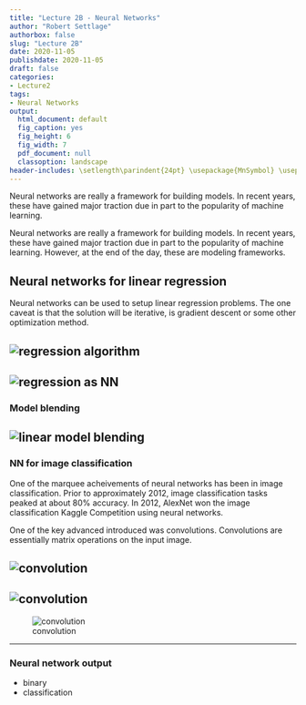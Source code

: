 ```yaml
---
title: "Lecture 2B - Neural Networks"
author: "Robert Settlage"
authorbox: false
slug: "Lecture 2B"
date: 2020-11-05
publishdate: 2020-11-05
draft: false
categories:
- Lecture2
tags:
- Neural Networks
output:
  html_document: default
  fig_caption: yes
  fig_height: 6
  fig_width: 7
  pdf_document: null
  classoption: landscape
header-includes: \setlength\parindent{24pt} \usepackage{MnSymbol} \usepackage{mathrsfs}
---
```


Neural networks are really a framework for building models.  In recent years, these have gained major traction due in part to the popularity of machine learning.  

<!--more-->

Neural networks are really a framework for building models.  In recent years, these have gained major traction due in part to the popularity of machine learning.  However, at the end of the day, these are modeling frameworks.

## Neural networks for linear regression

Neural networks can be used to setup linear regression problems.  The one caveat is that the solution will be iterative, is gradient descent or some other optimization method.  

![regression algorithm](../img/linear_model_algorithm.png)
----

![regression as NN](../img/linear_model_NN.png)
----

### Model blending

![linear model blending](../img/linear_model_blending_NN.png)
----

### NN for image classification

One of the marquee acheivements of neural networks has been in image classification.  Prior to approximately 2012, image classification tasks peaked at about 80% accuracy.  In 2012, AlexNet won the image classification Kaggle Competition using neural networks.

One of the key advanced introduced was convolutions.  Convolutions are essentially matrix operations on the input image.

![convolution](../img/convolution_kernel.png)
----

![convolution](../img/convolutions_in_NN.png)
----
![convolution](../img/convolution_output.png)

----

### Neural network output

- binary
- classification


